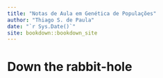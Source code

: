 ```yaml
--- 
title: "Notas de Aula em Genética de Populações"
author: "Thiago S. de Paula"
date: "`r Sys.Date()`"
site: bookdown::bookdown_site
---
```


# Down the rabbit-hole

